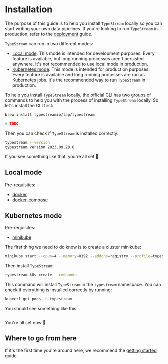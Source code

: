 # Installation

The purpose of this guide is to help you install `TypeStream` locally so you can
start writing your own data pipelines. If you're looking to run `TypeStream` in
production, refer to the [deployment](/docs/tutorial/deployment.md) guide.

`TypeStream` can run in two different modes:

- [Local mode](#local-mode): This mode is intended for development purposes.
  Every feature is available, but long running processes aren't persisted
  anywhere. It's not recommended to use local mode in production.
- [Kubernetes mode](#kubernetes-mode): This mode is intended for production
  purposes. Every feature is available and long running processes are run as
  Kubernetes jobs. It's the recommended way to run `TypeStream` in production.

To help you install `TypeStream` locally, the official CLI has two groups of
commands to help you with the process of installing `TypeStream` locally. So
let's install the CLI first:


<!-- prettier-ignore -->
<Tabs>
  <TabItem value="Brew" label="Brew" default>

```bash
brew install typestreamio/tap/typestream
```

  </TabItem>
  <TabItem value="choco" label="Choco">

```bash
# TODO
```

  </TabItem>
</Tabs>

Then you can check if `TypeStream` is installed correctly:

```bash
typestream --version
typestream version 2023.09.28.0
```

If you see something like that, you're all set 🎉

## Local mode

Pre-requisites:

- [docker](https://docs.docker.com/get-docker/)
- [docker-compose](https://docs.docker.com/compose/install/)


<LocalStart />

## Kubernetes mode

Pre-requisites:

- [minikube](https://minikube.sigs.k8s.io/docs/start/)

The first thing we need to do know is to create a cluster minikube:

```bash
minikube start --cpus=4 --memory=8192 --addons=registry --profile=typestream --insecure-registry="10.0.0.0/24"
```

Then install `TypeStream`:

```bash
typestream k8s create --redpanda
```

This command will install `TypeStream` in the `typestream` namespace. You can check if everything is installed correctly by running:

```bash
kubectl get pods -n typestream
```

You should see something like this:

```bash

```

You're all set now 🎉

## Where to go from here

If it's the first time you're around here, we recommend the [getting
started](/docs/getting-started.mdx) guide.
